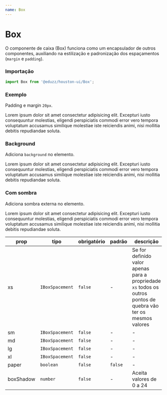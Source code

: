 ```yaml
---
name: Box
---
```




# Box

O componente de caixa (Box) funciona como um encapsulador de outros componentes, auxiliando na estilização e padronização dos espaçamentos (`margin` e `padding`).

### Importação

```js
import Box from '@eduzz/houston-ui/Box';
```

### Exemplo

Padding e margin `20px`.

<Playground>
  <Box xs={{ padding: 20, margin: 20 }}>
    <div style={{ textAlign: 'center' }}>
      Lorem ipsum dolor sit amet consectetur adipisicing elit. Excepturi iusto consequuntur molestias, eligendi
      perspiciatis commodi error vero tempora voluptatum accusamus similique molestiae iste reiciendis animi, nisi
      mollitia debitis repudiandae soluta.
    </div>
  </Box>
</Playground>

### Background

Adiciona `background` no elemento.

<Playground>
  <div className='bg-grey'>
    <Box xs={{ padding: 20 }} paper>
      <div style={{ textAlign: 'center' }}>
        Lorem ipsum dolor sit amet consectetur adipisicing elit. Excepturi iusto consequuntur molestias, eligendi
        perspiciatis commodi error vero tempora voluptatum accusamus similique molestiae iste reiciendis animi, nisi
        mollitia debitis repudiandae soluta.
      </div>
    </Box>
  </div>
</Playground>

### Com sombra

Adiciona sombra externa no elemento.

<Playground>
  <div className='bg-grey'>
    <Box xs={{ padding: 20 }} boxShadow={2} paper>
      <div style={{ textAlign: 'center' }}>
        Lorem ipsum dolor sit amet consectetur adipisicing elit. Excepturi iusto consequuntur molestias, eligendi
        perspiciatis commodi error vero tempora voluptatum accusamus similique molestiae iste reiciendis animi, nisi
        mollitia debitis repudiandae soluta.
      </div>
    </Box>
  </div>
</Playground>

| prop      | tipo            | obrigatório | padrão  | descrição                                                                                                       |
| --------- | --------------- | ----------- | ------- | --------------------------------------------------------------------------------------------------------------- |
| xs        | `IBoxSpacement` | `false`     | -       | Se for definido valor apenas para a propriedade `xs` todos os outros pontos de quebra vão ter os mesmos valores |
| sm        | `IBoxSpacement` | `false`     | -       | -                                                                                                               |
| md        | `IBoxSpacement` | `false`     | -       | -                                                                                                               |
| lg        | `IBoxSpacement` | `false`     | -       | -                                                                                                               |
| xl        | `IBoxSpacement` | `false`     | -       | -                                                                                                               |
| paper     | `boolean`       | `false`     | `false` | -                                                                                                               |
| boxShadow | `number`        | `false`     | -       | Aceita valores de 0 a 24                                                                                        |
